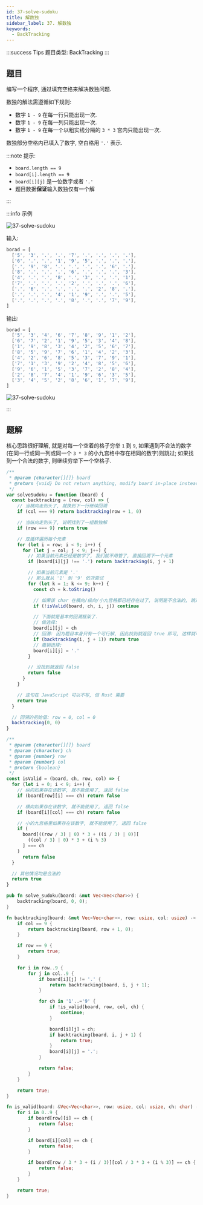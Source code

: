 ```yaml
---
id: 37-solve-sudoku
title: 解数独
sidebar_label: 37. 解数独
keywords:
  - BackTracking
---
```


:::success Tips
题目类型: BackTracking
:::

## 题目

编写一个程序, 通过填充空格来解决数独问题.

数独的解法需遵循如下规则:

- 数字 `1 - 9` 在每一行只能出现一次.
- 数字 `1 - 9` 在每一列只能出现一次.
- 数字 `1 - 9` 在每一个以粗实线分隔的 `3 * 3` 宫内只能出现一次.

数独部分空格内已填入了数字, 空白格用 `'.'` 表示.

:::note 提示:

- `board.length == 9`
- `board[i].length == 9`
- `board[i][j]` 是一位数字或者 `'.'`
- 题目数据**保证**输入数独仅有一个解

:::

:::info 示例

![37-solve-sudoku](../../static/img/37-solve-sudoku-1.png)

输入:

```ts
borad = [
  ['5', '3', '.', '.', '7', '.', '.', '.', '.'],
  ['6', '.', '.', '1', '9', '5', '.', '.', '.'],
  ['.', '9', '8', '.', '.', '.', '.', '6', '.'],
  ['8', '.', '.', '.', '6', '.', '.', '.', '3'],
  ['4', '.', '.', '8', '.', '3', '.', '.', '1'],
  ['7', '.', '.', '.', '2', '.', '.', '.', '6'],
  ['.', '6', '.', '.', '.', '.', '2', '8', '.'],
  ['.', '.', '.', '4', '1', '9', '.', '.', '5'],
  ['.', '.', '.', '.', '8', '.', '.', '7', '9'],
]
```

输出:

```ts
borad = [
  ['5', '3', '4', '6', '7', '8', '9', '1', '2'],
  ['6', '7', '2', '1', '9', '5', '3', '4', '8'],
  ['1', '9', '8', '3', '4', '2', '5', '6', '7'],
  ['8', '5', '9', '7', '6', '1', '4', '2', '3'],
  ['4', '2', '6', '8', '5', '3', '7', '9', '1'],
  ['7', '1', '3', '9', '2', '4', '8', '5', '6'],
  ['9', '6', '1', '5', '3', '7', '2', '8', '4'],
  ['2', '8', '7', '4', '1', '9', '6', '3', '5'],
  ['3', '4', '5', '2', '8', '6', '1', '7', '9'],
]
```

![37-solve-sudoku](../../static/img/37-solve-sudoku-2.png)

:::

## 题解

核心思路很好理解, 就是对每一个空着的格子穷举 `1` 到 `9`, 如果遇到不合法的数字(在同一行或同一列或同一个 `3 * 3` 的小九宫格中存在相同的数字)则跳过; 如果找到一个合法的数字, 则继续穷举下一个空格子.


<Tabs>
  <TabItem value="JavaScript" label="JavaScript" default>

```ts
/**
 * @param {character[][]} board
 * @return {void} Do not return anything, modify board in-place instead.
 */
var solveSudoku = function (board) {
  const backtracking = (row, col) => {
    // 当横向走到头了, 就换到下一行继续回溯
    if (col === 9) return backtracking(row + 1, 0)

    // 当纵向走到头了, 说明找到了一组数独解
    if (row === 9) return true

    // 双循环遍历每个元素
    for (let i = row; i < 9; i++) {
      for (let j = col; j < 9; j++) {
        // 如果当前元素已经是数字了, 我们就不用管了, 直接回溯下一个元素
        if (board[i][j] !== '.') return backtracking(i, j + 1)

        // 如果当前元素是 '.'
        // 那么就从 '1' 到 '9' 依次尝试
        for (let k = 1; k <= 9; k++) {
          const ch = k.toString()

          // 如果该 char 在横向/纵向/小九宫格都已经存在过了, 说明是不合法的, 跳过即可
          if (!isValid(board, ch, i, j)) continue

          // 下面就是基本的回溯框架了.
          // 做选择:
          board[i][j] = ch
          // 回溯: 因为题目本身只有一个可行解, 因此找到就返回 true 即可, 这样就可以阻止后续的递归
          if (backtracking(i, j + 1)) return true
          // 撤销选择:
          board[i][j] = '.'
        }

        // 没找到就返回 false
        return false
      }
    }

    // 这句在 JavaScript 可以不写, 但 Rust 需要
    return true
  }

  // 回溯的初始值: row = 0, col = 0
  backtracking(0, 0)
}

/**
 * @param {character[][]} board
 * @param {character} ch
 * @param {number} row
 * @param {number} col
 * @return {boolean}
 */
const isValid = (board, ch, row, col) => {
  for (let i = 0; i < 9; i++) {
    // 纵向如果存在该数字, 就不能使用了, 返回 false
    if (board[row][i] === ch) return false

    // 横向如果存在该数字, 就不能使用了, 返回 false
    if (board[i][col] === ch) return false

    // 小的九宫格里如果存在该数字, 就不能使用了, 返回 false
    if (
      board[((row / 3) | 0) * 3 + ((i / 3) | 0)][
        ((col / 3) | 0) * 3 + (i % 3)
      ] === ch
    )
      return false
  }

  // 其他情况均是合法的
  return true
}
```

</TabItem>
<TabItem value="Rust" label="Rust">

```rust
pub fn solve_sudoku(board: &mut Vec<Vec<char>>) {
    backtracking(board, 0, 0);
}

fn backtracking(board: &mut Vec<Vec<char>>, row: usize, col: usize) -> bool {
    if col == 9 {
        return backtracking(board, row + 1, 0);
    }

    if row == 9 {
        return true;
    }

    for i in row..9 {
        for j in col..9 {
            if board[i][j] != '.' {
                return backtracking(board, i, j + 1);
            }

            for ch in '1'..='9' {
                if !is_valid(board, row, col, ch) {
                    continue;
                }

                board[i][j] = ch;
                if backtracking(board, i, j + 1) {
                    return true;
                }
                board[i][j] = '.';
            }

            return false;
        }
    }

    return true;
}

fn is_valid(board: &Vec<Vec<char>>, row: usize, col: usize, ch: char) -> bool {
    for i in 0..9 {
        if board[row][i] == ch {
            return false;
        }

        if board[i][col] == ch {
            return false;
        }

        if board[row / 3 * 3 + (i / 3)][col / 3 * 3 + (i % 3)] == ch {
            return false;
        }
    }

    return true;
}
```

</TabItem>
</Tabs>
